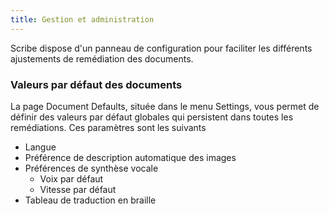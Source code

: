 ```yaml
---
title: Gestion et administration
---
```



Scribe dispose d'un panneau de configuration pour faciliter les différents ajustements de remédiation des documents.

### Valeurs par défaut des documents 

La page Document Defaults, située dans le menu Settings, vous permet de définir des valeurs par défaut globales qui persistent dans toutes les remédiations. Ces paramètres sont les suivants
* Langue
* Préférence de description automatique des images
* Préférences de synthèse vocale
    * Voix par défaut
    * Vitesse par défaut
* Tableau de traduction en braille

